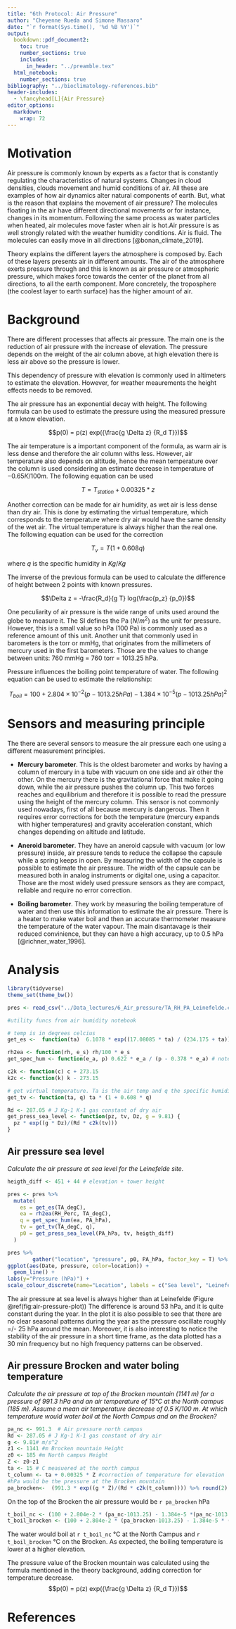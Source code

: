 ```yaml
---
title: "6th Protocol: Air Pressure"
author: "Cheyenne Rueda and Simone Massaro"
date: "`r format(Sys.time(), '%d %B %Y')`"
output:
  bookdown::pdf_document2:
    toc: true
    number_sections: true
    includes:
      in_header: "../preamble.tex"
  html_notebook:
    number_sections: true
bibliography: "../bioclimatology-references.bib"
header-includes:
  - \fancyhead[L]{Air Pressure}
editor_options: 
  markdown: 
    wrap: 72
---
```

\newpage
# Motivation

Air pressure is commonly known by experts as a  factor that is constantly regulating the characteristics of natural systems. Changes in cloud densities, clouds movement and humid conditions of air. All these are examples of how air dynamics alter natural components of earth. But, what is the reason that explains the movement of air pressure? The molecules floating in the air have different directional movements or for instance, changes in its momentum. Following the same process as water particles when heated, air molecules move faster when air is hot.Air pressure is as well strongly related with the weather humidity conditions. Air is fluid. The molecules can easily move in all directions [@bonan_climate_2019].

Theory explains the different layers the atmosphere is composed by. Each of these layers presents air in different amounts. The air of the atmosphere exerts pressure through  and this is known as air pressure or atmospheric pressure, which makes force towards the center of the planet from all directions, to all the earth component. More concretely, the troposphere (the coolest layer to earth surface) has the higher amount of air.

# Background

There are different processes that affects air pressure. The main one is the reduction of air pressure with the increase of elevation.
The pressure depends on the weight of the air column above, at high elevation there is less air above so the pressure is lower.

This dependency of pressure with elevation is commonly used in altimeters to estimate the elevation. However, for weather meaurements the height effects needs to be removed.

The air pressure has an exponential decay with height. The following formula can be used to estimate the pressure using the measured pressure at a know elevation.

$$p(0) = p(z) exp({\frac{g \Delta z} {R_d T}})$$

The air temperature is a important component of the formula, as warm air is less dense and therefore the air column withs less.
However, air temperature also depends on altitude, hence the mean temperature over the column is used considering an estimate decrease in temperature of $-0.65 K /100m$. The following equation can be used

$$T=T_{station}+0.00325*z$$

Another correction can be made for air humidity, as wet air is less dense than dry air. This is done by estimating the virtual temperature,
which corresponds to the temperature where dry air would have the same density of the wet air. The virtual temperature is always higher than the real one. The following equation can be used for the correction

$$T_v = T (1 + 0.608q)$$

where $q$ is the specific humidity in $Kg/Kg$

The inverse of the previous formula can be used to calculate the difference of height between 2 points with known pressures.

$$\Delta z = -\frac{R_d}{g T} log(\frac{p_z} {p_0})$$


One peculiarity of air pressure is the wide range of units used around the globe to measure it.
The SI defines the Pa ($N/m^2$) as the unit for pressure. However, this is a small value so hPa (100 Pa) is commonly used as a reference amount of this unit.
Another unit that commonly used in barometers is the torr or mmHg, that originates from the millimeters of mercury used in the first barometers. Those are the values to change between units: 760 mmHg = 760 torr = 1013.25 hPa.


Pressure influences the boiling point temperature of water. The following equation can be used to estimate the relationship:

$$T_{boil} = 100 + 2.804 \times 10^{-2} (p-1013.25hPa) - 1.384 \times 10^{-5} (p-1013.25hPa)^2$$


# Sensors and measuring principle

The there are several sensors to measure the air pressure each one using a different measurement principles.

 - **Mercury barometer**. This is the oldest barometer and works by having a column of mercury in a tube with vacuum on one side and air other the other.
On the mercury there is the gravitational force that make it going down, while the air pressure pushes the column up. This two forces reaches and equilibrium and therefore it is possible to read the pressure using the height of the mercury column.
This sensor is not commonly used nowadays, first of all because mercury is dangerous. Then it requires error corrections for both the temperature (mercury expands with higher temperatures) and gravity acceleration constant, which changes depending on altitude and latitude.

 - **Aneroid barometer**. They have an aneroid capsule with vacuum (or low pressure) inside, air pressure tends to reduce the collapse the capsule while a spring keeps in open. By measuring the width of the capsule is possible to estimate the air pressure. The width of the capsule can be measured both in analog instruments or digital one, using a capacitor.
Those are the most widely used pressure sensors as they are compact, reliable and require no error correction.

 - **Boiling barometer**. They work by measuring the boiling temperature of water and then use this information to estimate the air pressure. There is a heater to make water boil and then an accurate thermometer measure the temperature of the water vapour. The main disantavage is their reduced convinience, but they can have a high accuracy, up to 0.5 hPa [@richner_water_1996].



\newpage

# Analysis

```r
library(tidyverse)
theme_set(theme_bw())
```


```r
pres <- read_csv("../Data_lectures/6_Air_pressure/TA_RH_PA_Leinefelde.csv")
```



```r
#utility funcs from air humidity notebook

# temp is in degrees celcius
get_es <-  function(ta)  6.1078 * exp((17.08085 * ta) / (234.175 + ta))

rh2ea <- function(rh, e_s) rh/100 * e_s
get_spec_hum <- function(e_a, p) 0.622 * e_a / (p - 0.378 * e_a) # note Kg Kg-1

c2k <- function(c) c + 273.15
k2c <- function(k) k - 273.15

# get virtual temperature. Ta is the air temp and q the specific humidity
get_tv <- function(ta, q) ta * (1 + 0.608 * q)

Rd <- 287.05 # J Kg-1 K-1 gas constant of dry air
get_press_sea_level <- function(pz, tv, Dz, g = 9.81) {
  pz * exp((g * Dz)/(Rd * c2k(tv)))
}

```

## Air pressure sea level
*Calculate the air pressure at sea level for the Leinefelde site.*

```r
heigth_diff <- 451 + 44 # elevation + tower height

pres <- pres %>%
  mutate(
    es = get_es(TA_degC),
    ea = rh2ea(RH_Perc, TA_degC),
    q = get_spec_hum(ea, PA_hPa),
    tv = get_tv(TA_degC, q),
    p0 = get_press_sea_level(PA_hPa, tv, heigth_diff)
  )
```
\newpage
```r
pres %>%
        gather("location", "pressure", p0, PA_hPa, factor_key = T) %>%
ggplot(aes(Date, pressure, color=location)) +
  geom_line() +
labs(y="Pressure (hPa)") +
scale_colour_discrete(name="Location", labels = c("Sea level", "Leinefelde"))
```


The air pressure at sea level is always higher than at Leinefelde (Figure \@ref(fig:air-pressure-plot))
The difference is around 53 hPa, and it is quite constant during the year. In the plot it is also possible to see that there are no clear seasonal patterns during the year as the pressure oscillate roughly =/- 25 hPa around the mean. Moreover, it is also interesting to notice the stability of the air pressure in a short time frame, as the data plotted has a 30 min frequency but no high frequency patterns can be observed.


\newpage

##  Air pressure Brocken and water boling temperature

*Calculate the air pressure at top of the Brocken mountain (1141 m) for a pressure of 991.3 hPa and an air temperature of 15°C at the North campus (185 m). Assume a mean air temperature decrease of 0.5 K/100 m. At which temperature would water boil at the North Campus and on the Brocken?*



```r
pa_nc <- 991.3  # Air pressure north campus
Rd <- 287.05 # J Kg-1 K-1 gas constant of dry air
g <- 9.81# m/s^2
z1 <- 1141 #m Brocken mountain Height
z0 <- 185 #m North campus Height
Z <- z0-z1
ta <- 15 # C measuered at the north campus
t_column <- ta + 0.00325 * Z #correction of temperature for elevation
#hPa would be the pressure at the Brocken mountain
pa_brocken<-  (991.3 * exp((g * Z)/(Rd * c2k(t_column)))) %>% round(2)

```
On the top of the Brocken the air pressure would be `r pa_brocken` hPa
```r
t_boil_nc <- (100 + 2.804e-2 * (pa_nc-1013.25) - 1.384e-5 *(pa_nc-1013.25)^2 )%>% round(2)
t_boil_brocken <- (100 + 2.804e-2 * (pa_brocken-1013.25) - 1.384e-5 * (pa_brocken-1013.25)^2 )%>% round(2)
```
The water would boil at `r t_boil_nc` °C at the North Campus and `r t_boil_brocken` °C on the Brocken.
As expected, the boiling temperature is lower at a higher elevation.

The pressure value of the Brocken mountain was calculated using the formula mentioned in the theory background, adding correction for temperature decrease.
$$p(0) = p(z) exp({\frac{g \Delta z} {R_d T}})$$

# References